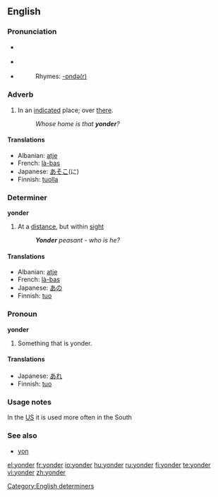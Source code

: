 {{was wotd|2006|December|2}}
==English==

===Pronunciation===
*{{italbrac|[[RP]]}} {{IPA|/ˈjɒndə(r)/}}
*{{italbrac|US}} {{IPA|/ˈjɑːndə(r)/}}
*{{audio|en-us-yonder.ogg|Audio (US)}}
*:Rhymes: [[Rhymes:English:-ɒndə(r)|-ɒndə(r)]]

===Adverb===
{{en-adv|-}}

# In an [[indicate]]d place; over [[there]].
#: ''Whose home is that '''yonder'''?''

====Translations====
{{top}}
*Albanian: [[atje]]
*French: [[là-bas]]
*Japanese: [[あそこ]](に)
*Finnish: [[tuolla]]
{{mid}}
{{bottom}}

===Determiner===
'''yonder'''

# At a [[distance]], but within [[sight]]
#:'' '''Yonder''' peasant - who is he?''

====Translations====
{{top}}
*Albanian: [[atje]]
*French: [[là-bas]]
*Japanese: [[あの]]
*Finnish: [[tuo]]
{{mid}}
{{bottom}}

===Pronoun===
'''yonder'''

# Something that is yonder.

====Translations====
{{top}}
*Japanese: [[あれ]]
*Finnish: [[tuo]]
{{mid}}
{{bottom}}

===Usage notes===
In the [[US]] it is used more often in the South

===See also===
*[[yon]]

[[Category:English determiners]]

[[el:yonder]]
[[fr:yonder]]
[[io:yonder]]
[[hu:yonder]]
[[ru:yonder]]
[[fi:yonder]]
[[te:yonder]]
[[vi:yonder]]
[[zh:yonder]]